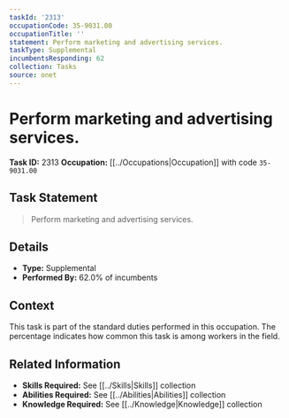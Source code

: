 ```yaml
---
taskId: '2313'
occupationCode: 35-9031.00
occupationTitle: ''
statement: Perform marketing and advertising services.
taskType: Supplemental
incumbentsResponding: 62
collection: Tasks
source: onet
---
```

# Perform marketing and advertising services.

**Task ID:** 2313
**Occupation:** [[../Occupations|Occupation]] with code `35-9031.00`

## Task Statement

> Perform marketing and advertising services.

## Details

- **Type:** Supplemental
- **Performed By:** 62.0% of incumbents

## Context

This task is part of the standard duties performed in this occupation. The percentage indicates how common this task is among workers in the field.

## Related Information

- **Skills Required:** See [[../Skills|Skills]] collection
- **Abilities Required:** See [[../Abilities|Abilities]] collection
- **Knowledge Required:** See [[../Knowledge|Knowledge]] collection
